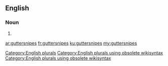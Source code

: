 ==English==

===Noun===
{{head|en}}

# {{plural of|guttersnipe}}

[[Category:English plurals]][[Category:English plurals using obsolete wikisyntax]][[Category:English plurals using obsolete wikisyntax]]

[[ar:guttersnipes]]
[[fr:guttersnipes]]
[[ku:guttersnipes]]
[[my:guttersnipes]]